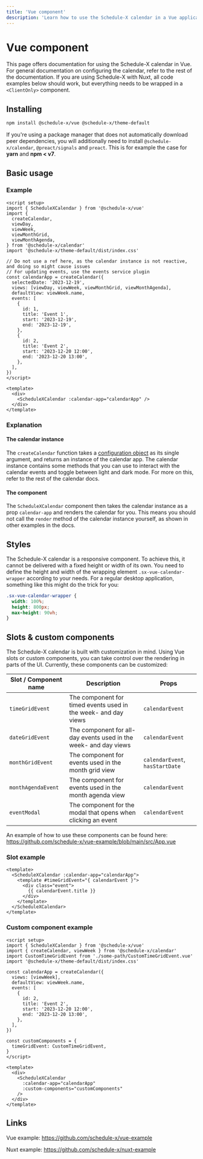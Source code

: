 ```yaml
---
title: 'Vue component'
description: 'Learn how to use the Schedule-X calendar in a Vue application'
---
```


# Vue component

This page offers documentation for using the Schedule-X calendar in Vue. For general documentation on
configuring the calendar, refer to the rest of the documentation. If you are using
Schedule-X with Nuxt, all code examples below should work, but everything needs to be wrapped in a
`<ClientOnly>` component.

## Installing

```bash copy
npm install @schedule-x/vue @schedule-x/theme-default
```

If you're using a package manager that does not automatically
download peer dependencies, you will additionally need to install `@schedule-x/calendar`, `@preact/signals` and
`preact`. This is for example the case for **yarn** and **npm < v7**.

## Basic usage

### Example

```vue
<script setup>
import { ScheduleXCalendar } from '@schedule-x/vue'
import {
  createCalendar,
  viewDay,
  viewWeek,
  viewMonthGrid,
  viewMonthAgenda,
} from '@schedule-x/calendar'
import '@schedule-x/theme-default/dist/index.css'

// Do not use a ref here, as the calendar instance is not reactive, and doing so might cause issues
// For updating events, use the events service plugin
const calendarApp = createCalendar({
  selectedDate: '2023-12-19',
  views: [viewDay, viewWeek, viewMonthGrid, viewMonthAgenda],
  defaultView: viewWeek.name,
  events: [
    {
      id: 1,
      title: 'Event 1',
      start: '2023-12-19',
      end: '2023-12-19',
    },
    {
      id: 2,
      title: 'Event 2',
      start: '2023-12-20 12:00',
      end: '2023-12-20 13:00',
    },
  ],
})
</script>

<template>
  <div>
    <ScheduleXCalendar :calendar-app="calendarApp" />
  </div>
</template>
```

### Explanation

#### The calendar instance

The `createCalendar` function takes a [configuration object](/docs/calendar/configuration) as its single argument,
and returns an instance of the calendar app. The calendar instance contains some methods that you can use to
interact with the calendar events and toggle between light and dark mode. For more on this, refer to the rest of the
calendar docs.

#### The component

The `ScheduleXCalendar` component then takes the calendar instance as a prop `calendar-app` and renders the calendar
for you. This means you should not call the `render` method of the calendar instance yourself, as shown in other
examples in the docs.

## Styles

The Schedule-X calendar is a responsive component. To achieve this,
it cannot be delivered with a fixed height or width of its own. You need to define the height and width of the
wrapping element `.sx-vue-calendar-wrapper` according to your needs. For a regular desktop application, something
like this might do the trick for you:

```css
.sx-vue-calendar-wrapper {
  width: 100%;
  height: 800px;
  max-height: 90vh;
}
```

## Slots & custom components

The Schedule-X calendar is built with customization in mind. Using Vue slots or custom components, you can take
control over the rendering in parts of the UI. Currently, these components can be customized:

| Slot / Component name | Description                                                      | Props                           |
|-----------------------|------------------------------------------------------------------|---------------------------------|
| `timeGridEvent`       | The component for timed events used in the week- and day views   | `calendarEvent`                 |
| `dateGridEvent`       | The component for all-day events used in the week- and day views | `calendarEvent`                 |
| `monthGridEvent`      | The component for events used in the month grid view             | `calendarEvent`, `hasStartDate` |
| `monthAgendaEvent`    | The component for events used in the month agenda view           | `calendarEvent`                 |
| `eventModal`          | The component for the modal that opens when clicking an event    | `calendarEvent`                 |

An example of how to use these components can be found here: https://github.com/schedule-x/vue-example/blob/main/src/App.vue

### Slot example

```vue
<template>
  <ScheduleXCalendar :calendar-app="calendarApp">
    <template #timeGridEvent="{ calendarEvent }">
      <div class="event">
        {{ calendarEvent.title }}
      </div>
    </template>
  </ScheduleXCalendar>
</template>
```

### Custom component example

```vue
<script setup>
import { ScheduleXCalendar } from '@schedule-x/vue'
import { createCalendar, viewWeek } from '@schedule-x/calendar'
import CustomTimeGridEvent from './some-path/CustomTimeGridEvent.vue'
import '@schedule-x/theme-default/dist/index.css'

const calendarApp = createCalendar({
  views: [viewWeek],
  defaultView: viewWeek.name,
  events: [
    {
      id: 2,
      title: 'Event 2',
      start: '2023-12-20 12:00',
      end: '2023-12-20 13:00',
    },
  ],
})

const customComponents = {
  timeGridEvent: CustomTimeGridEvent,
}
</script>

<template>
  <div>
    <ScheduleXCalendar
      :calendar-app="calendarApp"
      :custom-components="customComponents"
    />
  </div>
</template>
```

## Links

Vue example: https://github.com/schedule-x/vue-example

Nuxt example: https://github.com/schedule-x/nuxt-example
